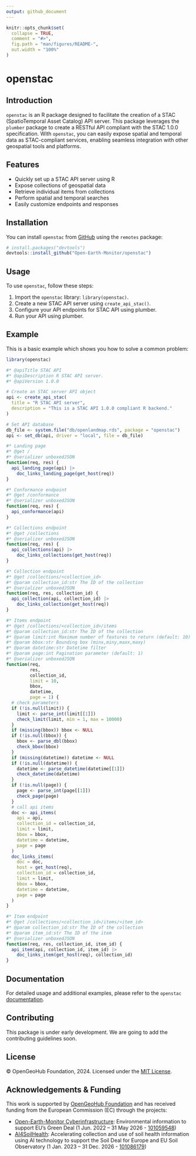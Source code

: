 ```yaml
---
output: github_document
---
```


<!-- README.md is generated from README.Rmd. Please edit that file -->

```r
knitr::opts_chunk$set(
  collapse = TRUE,
  comment = "#>",
  fig.path = "man/figures/README-",
  out.width = "100%"
)
```

# openstac
<!-- badges: start -->
<!-- badges: end -->

## Introduction
`openstac` is an R package designed to facilitate the creation of a STAC (SpatioTemporal Asset Catalog) API server. This package leverages the `plumber` package to create a RESTful API compliant with the STAC 1.0.0 specification. With `openstac`, you can easily expose spatial and temporal data as STAC-compliant services, enabling seamless integration with other geospatial tools and platforms.

## Features

- Quickly set up a STAC API server using R
- Expose collections of geospatial data
- Retrieve individual items from collections
- Perform spatial and temporal searches
- Easily customize endpoints and responses

## Installation
You can install `openstac` from [GitHub](https://github.com/rolfsimoes/openstac) using the `remotes` package:

``` r
# install.packages("devtools")
devtools::install_github("Open-Earth-Monitor/openstac")
```

## Usage
To use `openstac`, follow these steps:

1. Import the `openstac` library: `library(openstac)`.
2. Create a new STAC API server using `create_api_stac()`.
3. Configure your API endpoints for STAC API using plumber.
4. Run your API using plumber.

## Example
This is a basic example which shows you how to solve a common problem:

```r
library(openstac)

#* @apiTitle STAC API
#* @apiDescription R STAC API server.
#* @apiVersion 1.0.0

# Create an STAC server API object
api <- create_api_stac(
  title = "R STAC API server",
  description = "This is a STAC API 1.0.0 compliant R backend."
)

# Set API database
db_file <- system.file("db/openlandmap.rds", package = "openstac")
api <- set_db(api, driver = "local", file = db_file)

#* Landing page
#* @get /
#* @serializer unboxedJSON
function(req, res) {
  api_landing_page(api) |>
    doc_links_landing_page(get_host(req))
}

#* Conformance endpoint
#* @get /conformance
#* @serializer unboxedJSON
function(req, res) {
  api_conformance(api)
}

#* Collections endpoint
#* @get /collections
#* @serializer unboxedJSON
function(req, res) {
  api_collections(api) |>
    doc_links_collections(get_host(req))
}

#* Collection endpoint
#* @get /collections/<collection_id>
#* @param collection_id:str The ID of the collection
#* @serializer unboxedJSON
function(req, res, collection_id) {
  api_collection(api, collection_id) |>
    doc_links_collection(get_host(req))
}

#* Items endpoint
#* @get /collections/<collection_id>/items
#* @param collection_id:str The ID of the collection
#* @param limit:int Maximum number of features to return (default: 10)
#* @param bbox:str Bounding box (minx,miny,maxx,maxy)
#* @param datetime:str Datetime filter
#* @param page:int Pagination parameter (default: 1)
#* @serializer unboxedJSON
function(req,
         res,
         collection_id,
         limit = 10,
         bbox,
         datetime,
         page = 1) {
  # check parameters
  if (!is.null(limit)) {
    limit <- parse_int(limit[[1]])
    check_limit(limit, min = 1, max = 10000)
  }
  if (missing(bbox)) bbox <- NULL
  if (!is.null(bbox)) {
    bbox <- parse_dbl(bbox)
    check_bbox(bbox)
  }
  if (missing(datetime)) datetime <- NULL
  if (!is.null(datetime)) {
    datetime <- parse_datetime(datetime[[1]])
    check_datetime(datetime)
  }
  if (!is.null(page)) {
    page <- parse_int(page[[1]])
    check_page(page)
  }
  # call api items
  doc <- api_items(
    api = api,
    collection_id = collection_id,
    limit = limit,
    bbox = bbox,
    datetime = datetime,
    page = page
  )
  doc_links_items(
    doc = doc,
    host = get_host(req),
    collection_id = collection_id,
    limit = limit,
    bbox = bbox,
    datetime = datetime,
    page = page
  )
}

#* Item endpoint
#* @get /collections/<collection_id>/items/<item_id>
#* @param collection_id:str The ID of the collection
#* @param item_id:str The ID of the item
#* @serializer unboxedJSON
function(req, res, collection_id, item_id) {
  api_item(api, collection_id, item_id) |>
    doc_links_item(get_host(req), collection_id)
}

```


## Documentation
For detailed usage and additional examples, please refer to the `openstac` 
[documentation](https://github.com/Open-Earth-Monitor/openstac).

## Contributing
This package is under early development. We are going to add the contributing guidelines soon.

## License
© OpenGeoHub Foundation, 2024. Licensed under the [MIT License](LICENSE).

## Acknowledgements & Funding
This work is supported by [OpenGeoHub Foundation](https://opengeohub.org/) and has received 
funding from the European Commission (EC) through the projects:

- [Open-Earth-Monitor Cyberinfrastructure](https://earthmonitor.org/): Environmental information 
  to support EU’s Green Deal (1 Jun. 2022 – 31 May 2026 - 
  [101059548](https://cordis.europa.eu/project/id/101059548))
- [AI4SoilHealth](https://ai4soilhealth.eu/): Accelerating collection and use of soil health 
  information using AI technology to support the Soil Deal for Europe and EU Soil Observatory 
  (1 Jan. 2023 – 31 Dec. 2026 - [101086179](https://cordis.europa.eu/project/id/101086179))

